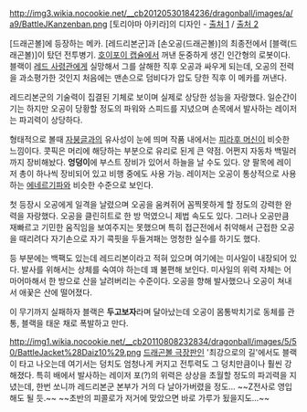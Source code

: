 {{{+2 '''Battle Jackets (バトル ジャケット)''' }}}
http://img3.wikia.nocookie.net/__cb20120530184236/dragonball/images/a/a9/BattleJKanzenban.png
[토리야마 아키라]의 디자인 - [http://www.dragonballencyclopedia.com/wiki/Battle_Jacket 출처 1] / [http://dragonball.wikia.com/wiki/Battle_Jacket 출처 2]

[드래곤볼]에 등장하는 메카. [레드리본군]과 [손오공(드래곤볼)]의 최종전에서 [블랙(드래곤볼)]이 탔던 전투병기. 
[[호이포이 캡슐]]에서 꺼낸 둔중하게 생긴 인간형의 로봇이다. 블랙이 [[레드 사령관]]에게 실망해서 그를 살해한 직후 오공과 싸우게 되는데, 오공의 전력을 과소평가한 것인지 처음에는 맨손으로 덤비다가 압도 당한 직후 이 메카를 꺼낸다.

레드리본군의 기술력이 집결된 기체로 보이며 실제로 상당한 성능을 자랑했다. 
일순간이기는 하지만 오공이 당황할 정도의 파워와 스피드를 지녔으며 손목에서 발사하는 레이저는 파괴력이 상당하다. 

형태적으로 볼때 [[자붕글]]과의 유사성이 눈에 띄며 작품 내에서는 [[피라후 머신]]이 비슷한 느낌이다. 콧픽은 머리에 해당하는 부분으로 유리로 된게 큰 약점. 
어쩐지 자동차 백밀러까지 장비해놨다. '''엉덩이'''에 부스트 장비가 있어서 하늘을 날 수도 있다. 양 팔목에 레이저 총이 하나씩 장비되어 있고 비행 중에도 사용 가능. 레이저는 오공이 통상적으로 사용하는 [[에네르기파]]와 비슷한 수준으로 보인다.

첫 등장시 오공에게 일격을 날렸으며 오공을 움켜쥐어 꼼찍못하게 할 정도의 강력한 완력을 자랑했다. 오공을 클린히트로 한 방 먹였으니 제법 속도도 있다. 
그러나 오공만큼 재빠르고 기민한 움직임을 보여주지는 못했으며 특히 접근전에서 취약해서 근접한 오공을 때리려다 자기손으로 자기 콕핏을 두들겨패는 멍청한 실수를 하기도 했다.

등 부분에는 백팩도 있는데 레드리본이라고 적혀 있으며 여기에는 미사일이 내장되어 있다. 발사를 위해서는 상체를 숙여야 하는데 꽤 불편해 보인다. 미사일의 위력 자체는 어마어마해서 한 방으로 산을 날려버리는 수준이다. 오공을 향해 발사했으나 오공이 쳐내서 애꿎은 산에 떨어졌다.

이 무기까지 실패하자 블랙은 '''두고보자'''라며 달아났는데 오공이 몸통박치기로 동체를 관통, 블랙을 태운 채로 폭발하고 만다.


http://img1.wikia.nocookie.net/__cb20110808232834/dragonball/images/5/50/BattleJacket%28Daiz10%29.png
[[드래곤볼 극장판]]인 '최강으로의 길'에서도 블랙이 타고 나오는데 여기서는 덩치도 엄청나게 커지고 전투력도 그 덩치만큼이나 훨씬 강해졌다. 
특히 배에서 발사하는 레이저 포(?)의 위력은 상상을 초월할 정도의 파괴력을 지녔는데, 한번 쏘니까 레드리본군 본부가 거의 다 날아가버렸을 정도...
~~Z전사로 영입해도 될 듯.~~ ~~초반의 피콜로가 저거에 맞았으면 바로 가루가 됬을지도...~~ 


